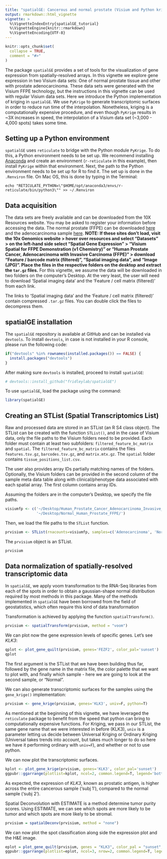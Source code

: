 ```yaml
---
title: "spatialGE: Cancerous and normal prostate (Visium and Python kriging)"
output: rmarkdown::html_vignette
vignette: >
  %\VignetteIndexEntry{spatialGE_tutorial}
  %\VignetteEngine{knitr::rmarkdown}
  %\VignetteEncoding{UTF-8}
---
```


```r
knitr::opts_chunk$set(
  collapse = TRUE,
  comment = "#>"
)
```

The package `spatialGE` provides a set of tools for the visualization of gene expression from 
spatially-resolved arrays. In this vignette we explore gene expression in two Visium
data sets: One of normal prostate tissue and other with prostate adenocarcinoma. 
These data sets were generated with the Visium FFPE technology, but the instructions
in this vignette can be used with regular Visium data sets. Here we introduce the Python 
implementation of kriging in `spatialGE`. We use `PyKrige` to generate transcriptomic surfaces
in order to reduce run time of the interpolation. Nonetheless, kriging is a computationally 
expensive procedure, and even though `PyKrige` results in ~3X increases in speed, the 
interpolation of a Visium data set (~3,000 - 4,000 spots) takes some time.

## Setting up a Python environment
`spatialGE` uses `reticulate` to bridge with the Python module `PyKrige`. To do this,
a Python environment needs to be set up. We recommend installing [Anaconda](https://www.anaconda.com/products/individual)
and create an environment (`r-reticulate` in this example), then install `PyKrige`
within that environment. Next, the path to the Python environment needs to be set up
for R to find it. The set up is done in the `.Renviron` file. On Mac OS, this is done by
typing in the Terminal:

```
echo "RETICULATE_PYTHON=\"$HOME/opt/anaconda3/envs/r-reticulate/bin/python3\"" >> ~/.Renviron
```

## Data acquisition
The data sets are freely available and can be downloaded from the 10X Resources 
website. You may be asked to register your information before accessing the data.
The normal prostate (FFPE) can be downloaded [here](https://www.10xgenomics.com/resources/datasets/normal-human-prostate-ffpe-1-standard)
and the adenocarcinoma sample [here](https://www.10xgenomics.com/resources/datasets/human-prostate-cancer-adenocarcinoma-with-invasive-carcinoma-ffpe-1-standard). **NOTE: If these sites don't load, visit the 10x Genomics website > hover over resources and select "Datasets" > on the left-hand side select "Spatial Gene Expression" > "Visium Spatial for FFPE Demonstration (v1 Chemistry)" or "Human Prostate Cancer, Adenocarcinoma with Invasive Carcinoma (FFPE)" > download "Feature / barcode matrix (filtered)", "Spatial imaging data", and "Image (JPG)". Place the files in the respective folders on the desktop and extract the `tar.gz` files.** For this vignette, we assume the data will
be downloaded in two folders on the computer's Desktop. At the very least, the user
will need to download 'Spatial imaging data' and the 'Feature / cell matrix (filtered)'
from each link.

The links to 'Spatial imaging data' and the 'Feature / cell matrix (filtered)' contain 
compressed `.tar.gz` files. You can double click the files to decompress them.

## spatialGE installation
The `spatialGE` repository is available at GitHub and can be installed via `devtools`.
To install `devtools`, in case is not installed in your R console, please run the 
following code:
```r
if("devtools" %in% rownames(installed.packages()) == FALSE) {
  install.packages("devtools")
}
```

After making sure `devtools` is installed, proceed to install `spatialGE`:
```r
# devtools::install_github("fridleylab/spatialGE")
```

To use `spatialGE`, load the package using the command:
```r
library(spatialGE)
```

## Creating an STList (Spatial Transcriptomics List)
Raw and processed data are stored in an STList (an R S4 class object). The STList
can be created with the function `STList()`, and in the case of Visium data, only 
the file paths to the Visium folders need to be provided. Each folder must contain at
least two subfolders: `filtered_feature_bc_matrix` and `spatial`. The `filtered_feature_bc_matrix`
contains the files `features.tsv.gz`, `barcodes.tsv.gz`, and `matrix.mtx.gz`. The `spatial`
folder contains `tissue_positions_list.csv`.

The user also provides array IDs partially matching names of the folders. Optionally, 
the Visium folders can be provided in the second column of the sample meta data table 
along with clinical/phenotype data associated with each spatial array. The first 
column contains array IDs.

Assuming the folders are in the computer's Desktop, we specify the file paths.
```r
visiumfp <- c('~/Desktop/Human_Prostate_Cancer_Adenocarcinoma_Invasive_Carcinoma_FFPE/',
              '~/Desktop/Normal_Human_Prostate_FFPE/')
```

Then, we load the file paths to the `STList` function.
```r
prvisium <- STList(rnacounts=visiumfp, samples=c('Adenocarcinoma', 'Normal'))
```

The `prvisium` object is an STList.
```r
prvisium
```

## Data normalization of spatially-resolved transcriptomic data
In `spatialGE`, we apply voom transformation to the RNA-Seq libraries from each of the 
spots in order to obtain a gaussian-shape normal distribution required by most methods 
in this package. Many of the methods implemented in `spatialGE` have been borrowed 
from the field of geostatistics, which often require this kind of data transformation

Transformation is achieved by applying the function `spatialTransform()`.
```r
prvisium <- spatialTransform(prvisium, method = "voom")
```

We can plot now the gene expression levels of specific genes. Let's see _KLK3_:
```r
qplot <- plot_gene_quilt(prvisium, genes='FEZF2', color_pal='sunset')
qplot
```

The first argument is the STList that we have been building thus far, followed by the gene name in the matrix file, the color palette that we want to plot with, and finally which sample - here we are going to look at the second sample, or "Normal".

We can also generate transcriptomic surfaces for the samples using the `gene_krige()`
implementation:
```r
prvisium <- gene_krige(prvisium, genes='KLK3', univ=F, python=T)
```

As mentioned at the beginning of this vignette, we have leveraged the `reticulate` package to benefit from the speed that python can bring to computationally expensive functions. For Kriging, we pass in our STList, the same gene name that we were interested in before (KLK3), `univ` is a parameter letting us decide between Universal Kriging or Ordinary Kriging (Universal takes trends into account, but takes much longer to do so here we have it performing ordinary with `univ=F`), and whether or not to use python.

We can now plot the transcriptomic surfaces.

```r
kplot <- plot_gene_krige(prvisium, genes='KLK3', color_pal='sunset')
ggpubr::ggarrange(plotlist=kplot, ncol=2, common.legend=T, legend='bottom')
```

As expected, the expression of _KLK3_, known as prostatic antigen, is higher across 
the entire cancerous sample ('subj 1'), compared to the normal sample ('subj 2').

Spatial Deconvolution with ESTIMATE is a method determine tumor purity scores. Using ESTIMATE, we can see which spots are more likely to be tumor and which spots are more likely to be stromal.

```r
prvisium = spatialDeconv(prvisium, method = "none")
```

We can now plot the spot classification along side the expression plot and the H&E image.

```r
eplot = plot_gene_quilt(prvisium, genes = "KLK3", color_pal = "sunset", purity = T, image = T, ptsize = 1)
ggpubr::ggarrange(plotlist=eplot, ncol=3, nrow=2, common.legend=T, legend='bottom')
```
